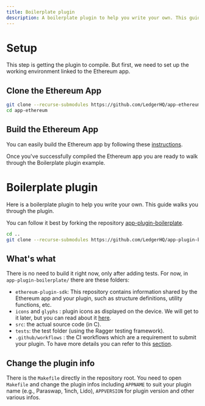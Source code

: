 ```yaml
---
title: Boilerplate plugin
description: A boilerplate plugin to help you write your own. This guide walks you through the plugin.
---
```



# Setup

This step is getting the plugin to compile. But first, we need to set up the working environment linked to the Ethereum app.

## Clone the Ethereum App

```sh
git clone --recurse-submodules https://github.com/LedgerHQ/app-ethereum
cd app-ethereum
```

## Build the Ethereum App

You can easily build the Ethereum app by following these [instructions](../../embedded-app/build-load).

Once you've successfully compiled the Ethereum app you are ready to walk through the Boilerplate plugin example.

# Boilerplate plugin

Here is a boilerplate plugin to help you write your own. This guide walks you through the plugin.

You can follow it best by forking the repository [app-plugin-boilerplate](https://github.com/LedgerHQ/app-plugin-boilerplate).

```sh
cd ..
git clone --recurse-submodules https://github.com/LedgerHQ/app-plugin-boilerplate
```

## What's what

There is no need to build it right now, only after adding tests. For now, in `app-plugin-boilerplate/` there are these folders:
- `ethereum-plugin-sdk`: This repository contains information shared by the Ethereum app and your plugin, such as structure definitions, utility functions, etc.
- `icons` and `glyphs` : plugin icons as displayed on the device. We will get to it later, but you can read about it [here](../../device-app/deliverables/icons/#device-icon).
- `src`: the actual source code (in C).
- `tests`: the test folder (using the Ragger testing framework).
- `.github/workflows` : the CI workflows which are a requirement to submit your plugin. To have more details you can refer to this [section](../../device-app/quickstart/framework/#ci).

## Change the plugin info

There is the `Makefile` directly in the repository root. You need to open `Makefile` and change the plugin infos including `APPNAME` to suit your plugin name (e.g., Paraswap, 1inch, Lido), `APPVERSION` for plugin version and other various infos.